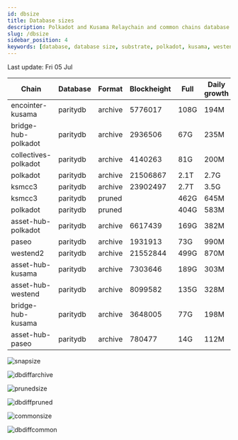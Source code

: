 ```yaml
---
id: dbsize
title: Database sizes
description: Polkadot and Kusama Relaychain and common chains database sizes
slug: /dbsize
sidebar_position: 4
keywords: [database, database size, substrate, polkadot, kusama, westend]
---
```



Last update: Fri 05 Jul

| Chain    | Database   | Format | Blockheight | Full         | Daily growth |
| ------------------------| ----------- | -------- | ------- | ---------- | ----- | 
| encointer-kusama | paritydb | archive | 5776017 | 108G | 194M |
| bridge-hub-polkadot | paritydb | archive | 2936506 | 67G | 235M |
| collectives-polkadot | paritydb | archive | 4140263 | 81G | 200M |
| polkadot | paritydb | archive | 21506867 | 2.1T | 2.7G |
| ksmcc3 | paritydb | archive | 23902497 | 2.7T | 3.5G |
| ksmcc3 | paritydb | pruned |  | 462G | 645M |
| polkadot | paritydb | pruned |  | 404G | 583M |
| asset-hub-polkadot | paritydb | archive | 6617439 | 169G | 382M |
| paseo | paritydb | archive | 1931913 | 73G | 990M |
| westend2 | paritydb | archive | 21552844 | 499G | 870M |
| asset-hub-kusama | paritydb | archive | 7303646 | 189G | 303M |
| asset-hub-westend | paritydb | archive | 8099582 | 135G | 328M |
| bridge-hub-kusama | paritydb | archive | 3648005 | 77G | 198M |
| asset-hub-paseo | paritydb | archive | 780477 | 14G | 112M |

![snapsize](/img/archivesize.png)

![dbdiffarchive](/img/dbdiffrelay.png)

![prunedsize](/img/prunedsize.png)

![dbdiffpruned](/img/dbdiffpruned.png)

![commonsize](/img/commonsize.png)

![dbdiffcommon](/img/dbdiffcommon.png)
